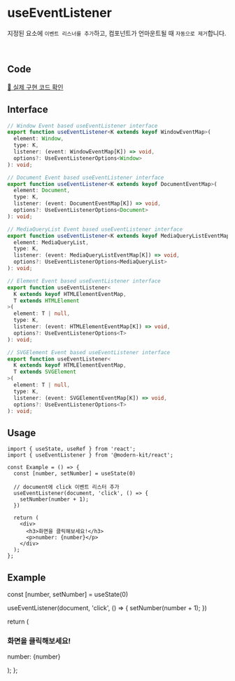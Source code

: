 
# useEventListener

지정된 요소에 `이벤트 리스너를 추가`하고, 컴포넌트가 언마운트될 때 `자동으로 제거`합니다.

<br />

## Code
[🔗 실제 구현 코드 확인](https://github.com/modern-agile-team/modern-kit/blob/main/packages/react/src/hooks/useEventListener/index.ts)

## Interface
```ts title="typescript"
// Window Event based useEventListener interface
export function useEventListener<K extends keyof WindowEventMap>(
  element: Window,
  type: K,
  listener: (event: WindowEventMap[K]) => void,
  options?: UseEventListenerOptions<Window>
): void;

// Document Event based useEventListener interface
export function useEventListener<K extends keyof DocumentEventMap>(
  element: Document,
  type: K,
  listener: (event: DocumentEventMap[K]) => void,
  options?: UseEventListenerOptions<Document>
): void;

// MediaQueryList Event based useEventListener interface
export function useEventListener<K extends keyof MediaQueryListEventMap>(
  element: MediaQueryList,
  type: K,
  listener: (event: MediaQueryListEventMap[K]) => void,
  options?: UseEventListenerOptions<MediaQueryList>
): void;

// Element Event based useEventListener interface
export function useEventListener<
  K extends keyof HTMLElementEventMap,
  T extends HTMLElement
>(
  element: T | null,
  type: K,
  listener: (event: HTMLElementEventMap[K]) => void,
  options?: UseEventListenerOptions<T>
): void;

// SVGElement Event based useEventListener interface
export function useEventListener<
  K extends keyof HTMLElementEventMap,
  T extends SVGElement
>(
  element: T | null,
  type: K,
  listener: (event: SVGElementEventMap[K]) => void,
  options?: UseEventListenerOptions<T>
): void;
```

## Usage
```tsx title="typescript"
import { useState, useRef } from 'react';
import { useEventListener } from '@modern-kit/react';

const Example = () => {
  const [number, setNumber] = useState(0)

  // document에 click 이벤트 리스터 추가
  useEventListener(document, 'click', () => {
    setNumber(number + 1);
  })

  return (
    <div>
      <h3>화면을 클릭해보세요!</h3>
      <p>number: {number}</p>
    </div>
  );
};
```

## Example

  const [number, setNumber] = useState(0)

  useEventListener(document, 'click', () => {
    setNumber(number + 1);
  })

  return (
    <div>
      <h3>화면을 클릭해보세요!</h3>
      <p>number: {number}</p>
    </div>
  );
};

<Example />